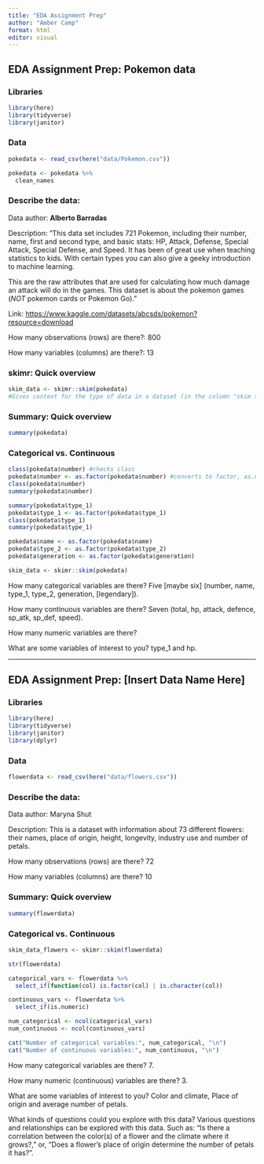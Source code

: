 ```yaml
---
title: "EDA Assignment Prep"
author: "Amber Camp"
format: html
editor: visual
---
```


## EDA Assignment Prep: Pokemon data

### Libraries

```r
library(here)
library(tidyverse)
library(janitor)
```

### Data

```r
pokedata <- read_csv(here("data/Pokemon.csv"))

pokedata <- pokedata %>%
  clean_names
```

### Describe the data:

Data author: **Alberto Barradas**

Description: "This data set includes 721 Pokemon, including their number, name, first and second type, and basic stats: HP, Attack, Defense, Special Attack, Special Defense, and Speed. It has been of great use when teaching statistics to kids. With certain types you can also give a geeky introduction to machine learning.

This are the raw attributes that are used for calculating how much damage an attack will do in the games. This dataset is about the pokemon games (*NOT* pokemon cards or Pokemon Go)."

Link: <https://www.kaggle.com/datasets/abcsds/pokemon?resource=download>

How many observations (rows) are there?: 800

How many variables (columns) are there?: 13

### skimr: Quick overview

```r
skim_data <- skimr::skim(pokedata)
#Gives context for the type of data in a dataset (in the column "skim type")
```

### Summary: Quick overview

```r
summary(pokedata)
```

### Categorical vs. Continuous

```r
class(pokedata$number) #checks class
pokedata$number <- as.factor(pokedata$number) #converts to factor, as.numeric would convert it to numeric. reason why this is being converted to factor is because the "number" is actually a label and not measuring anything numeric
class(pokedata$number)
summary(pokedata$number)

summary(pokedata$type_1)
pokedata$type_1 <- as.factor(pokedata$type_1)
class(pokedata$type_1)
summary(pokedata$type_1)

pokedata$name <- as.factor(pokedata$name)
pokedata$type_2 <- as.factor(pokedata$type_2)
pokedata$generation <- as.factor(pokedata$generation)

skim_data <- skimr::skim(pokedata)
```

How many categorical variables are there? Five \[maybe six\] (number, name, type_1, type_2, generation, \[legendary\]).

How many continuous variables are there? Seven (total, hp, attack, defence, sp_atk, sp_def, speed).

How many numeric variables are there?

What are some variables of interest to you? type_1 and hp.

------------------------------------------------------------------------

## EDA Assignment Prep: \[Insert Data Name Here\]

### Libraries

```r
library(here)
library(tidyverse)
library(janitor)
library(dplyr)
```

### Data

```r
flowerdata <- read_csv(here("data/flowers.csv"))
```

### Describe the data:

Data author: Maryna Shut

Description: This is a dataset with information about 73 different flowers: their names, place of origin, height, longevity, industry use and number of petals.

How many observations (rows) are there? 72

How many variables (columns) are there? 10

### Summary: Quick overview

```r
summary(flowerdata)
```

### Categorical vs. Continuous

```r
skim_data_flowers <- skimr::skim(flowerdata)
```

```r
str(flowerdata)

categorical_vars <- flowerdata %>%
  select_if(function(col) is.factor(col) | is.character(col))

continuous_vars <- flowerdata %>%
  select_if(is.numeric)

num_categorical <- ncol(categorical_vars)
num_continuous <- ncol(continuous_vars)

cat("Number of categorical variables:", num_categorical, "\n")
cat("Number of continuous variables:", num_continuous, "\n")
```

How many categorical variables are there? 7.

How many numeric (continuous) variables are there? 3.

What are some variables of interest to you? Color and climate, Place of origin and average number of petals.

What kinds of questions could you explore with this data? Various questions and relationships can be explored with this data. Such as: "Is there a correlation between the color(s) of a flower and the climate where it grows?," or, "Does a flower's place of origin determine the number of petals it has?".
